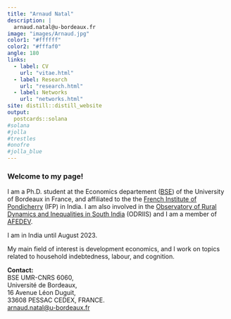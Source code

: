 ```yaml
---
title: "Arnaud Natal"
description: |
  arnaud.natal@u-bordeaux.fr
image: "images/Arnaud.jpg"
color1: "#ffffff"
color2: "#fffaf0"
angle: 180
links:
  - label: CV
    url: "vitae.html"
  - label: Research
    url: "research.html"
  - label: Networks
    url: "networks.html"
site: distill::distill_website
output:
  postcards::solana
#solana
#jolla  
#trestles
#onofre
#jolla_blue
---
```


### Welcome to my page!


I am a Ph.D. student at the Economics departement ([BSE]((https://www.bse.u-bordeaux.fr/))) of the University of Bordeaux in France, and affiliated to the the [French Institute of Pondicherry](https://www.ifpindia.org/) (IFP) in India.
I am also involved in the [Observatory of Rural Dynamics and Inequalities in South India](https://odriis.hypotheses.org) (ODRIIS) and I am a member of [AFEDEV](https://afedev.fr/).

I am in India until August 2023.

My main field of interest is development economics, and I work on topics related to household indebtedness, labour, and cognition.

**Contact:** <br>
BSE UMR-CNRS 6060, <br>
Université de Bordeaux, <br>
16 Avenue Léon Duguit, <br>
33608 PESSAC CEDEX, FRANCE. <br>
[arnaud.natal@u-bordeaux.fr](mailto:arnaud.natal@u-bordeaux.fr)